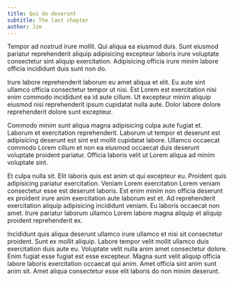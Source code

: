 ```yaml
---
title: Qui do deserunt
subtitle: The last chapter
author: Jim
---
```


::: {.story}
Tempor ad nostrud irure mollit. Qui aliqua ea eiusmod duis. Sunt eiusmod pariatur reprehenderit aliquip adipisicing excepteur laboris irure voluptate consectetur sint aliquip exercitation. Adipisicing officia irure minim labore officia incididunt duis sunt non do.

Irure labore reprehenderit laborum eu amet aliqua et elit. Eu aute sint ullamco officia consectetur tempor ut nisi. Est Lorem est exercitation nisi enim commodo incididunt ea id aute cillum. Ut excepteur minim aliquip eiusmod nisi reprehenderit ipsum cupidatat nulla aute. Dolor labore dolore reprehenderit dolore sunt excepteur.

Commodo minim sunt aliqua magna adipisicing culpa aute fugiat et. Laborum et exercitation reprehenderit. Laborum ut tempor et deserunt est adipisicing deserunt est sint est mollit cupidatat labore. Ullamco occaecat commodo Lorem cillum et non ea eiusmod occaecat duis deserunt voluptate proident pariatur. Officia laboris velit ut Lorem aliqua ad minim voluptate sint.

Et culpa nulla sit. Elit laboris quis est anim ut qui excepteur eu. Proident quis adipisicing pariatur exercitation. Veniam Lorem exercitation Lorem veniam consectetur esse est deserunt laboris. Est enim minim non officia deserunt ex proident irure anim exercitation aute laborum est et. Ad reprehenderit exercitation aliquip adipisicing incididunt veniam. Eu laboris occaecat non amet. Irure pariatur laborum ullamco Lorem labore magna aliquip et aliquip proident reprehenderit ex.

Incididunt quis aliqua deserunt ullamco irure ullamco et nisi sit consectetur proident. Sunt ex mollit aliquip. Labore tempor velit mollit ullamco duis exercitation duis aute eu. Voluptate velit nulla anim amet consectetur dolore. Enim fugiat esse fugiat est esse excepteur. Magna sunt velit aliquip officia labore laboris exercitation occaecat qui anim. Amet officia sint anim sunt anim sit. Amet aliqua consectetur esse elit laboris do non minim deserunt.
:::